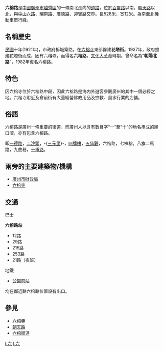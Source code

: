 {{Infobox Guangzhou Road
|中文道路名称=六榕路
|道路名称拼音=LIURONG LU
|图片=
|图片说明=
|道路属性=普通公路
|道路总长度=0.28
|车速限制=
|行车线数量=2车道
|所在地区=[[越秀区|越秀区]]
|起点=[[百靈路|百靈路]]
|终点=[[朝天路|朝天路]]
|道路命名日期=1937年（第一次）<br>1982年（复名）
|命名缘由=[[六榕寺|六榕寺]]
|道路旧名=花塔路<br>朝阳北路
|道路动工日期=
|通车日期=1921年
|路段主要建筑=[[廣州市財政局|廣州市財政局]]<br>[[六榕寺|六榕寺]]
}}
'''六榕路'''是[[中國|中國]][[廣州市|廣州市]][[越秀區|越秀區]]的一條南北走向的[[道路|道路]]，位於[[百靈路|百靈路]]以南，[[朝天路|朝天路]]以北，與[[中山路_(广州)|中山六路]]、瑞南路、廣德路、迎賓路交界。長528米，宽12米。為南至北機動車單行綫。

==名稱歷史==
[[中華民國|民國]]十年(1921年)，市政府拆城築路，在[[六榕寺|六榕寺]]東部辟建'''花塔街'''。1937年，政府擴建花塔街而成，因有六榕寺，而得名'''六榕路'''。[[文化大革命|文化大革命]]時期，曾命名為“'''朝陽北路'''”，1982年復名六榕路。

==特色==
因六榕寺位於六榕路中段，因此六榕路是海内外遊客參觀廣州的其中一個必經之地。六榕寺附近及倉前街有大量經營佛教用品及宗教、風水行業的店舖。

==俗語==
六榕路是廣州一條重要的街道，而廣州人以含有數目字“一”至“十”的地名串成的順口溜，亦有包含六榕路。

即[[一德路|一德路]]，[[二沙頭|二沙頭]]，-{[[三元里|三元里]]}-，[[解放路_(廣州市)|四牌樓]]，[[五仙觀|五仙觀]]，六榕路，七株榕，八旗二馬路，九曲巷，[[十甫路|十甫路]]。

==兩旁的主要建築物/機構==
*[[廣州市財政局|廣州市財政局]]
*[[六榕寺|六榕寺]]

==交通==
巴士

'''六榕路站'''
*12路
*29路
*215路
*253路
*21路（夜班）

地鐵
*{{广州地铁路线链接|1|SL}}{{广州地铁路线链接|2|S}} [[公園前站|公園前站]]
均在鄰近路六榕路位置設有出口。

==參見==
*[[六榕寺|六榕寺]]
*[[朝天路|朝天路]]
*[[六榕街道|六榕街道]]

{{coord|23|7|47.95|N|113|15|19.2|E|display=title|region:CH_type}}

[[Category:广州市街道|L六]]
[[Category:越秀区|L六]]